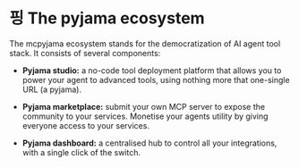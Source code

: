 # 핑 The pyjama ecosystem

The mcpyjama ecosystem stands for the democratization of AI agent tool stack. It consists of several components:

*   **Pyjama studio:** a no-code tool deployment platform that allows you to power your agent to advanced tools, using nothing more that one-single URL (a pyjama).

*   **Pyjama marketplace:** submit your own MCP server to expose the community to your services. Monetise your agents utility by giving everyone access to your services.

*   **Pyjama dashboard:** a centralised hub to control all your integrations, with a single click of the switch. 